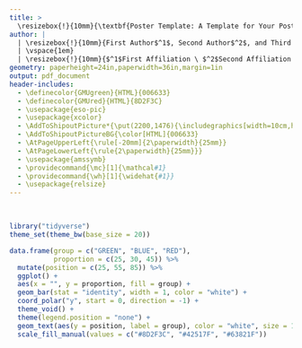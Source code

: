 ```yaml
---
title: >
  \resizebox{!}{10mm}{\textbf{Poster Template: A Template for Your Poster}}
author: |
  | \resizebox{!}{10mm}{First Author$^1$, Second Author$^2$, and Third Author$^3$} 
  | \vspace{1em}
  | \resizebox{!}{10mm}{$^1$First Affiliation \ $^2$Second Affiliation \ $^3$Third Affiliation}
geometry: paperheight=24in,paperwidth=36in,margin=1in
output: pdf_document
header-includes:
  - \definecolor{GMUgreen}{HTML}{006633}
  - \definecolor{GMUred}{HTML}{8D2F3C}
  - \usepackage{eso-pic} 
  - \usepackage{xcolor}
  - \AddToShipoutPicture*{\put(2200,1476){\includegraphics[width=10cm,height=10cm]{Mason.png}}}
  - \AddToShipoutPictureBG{\color[HTML]{006633}
  - \AtPageUpperLeft{\rule[-20mm]{2\paperwidth}{25mm}}
  - \AtPageLowerLeft{\rule{2\paperwidth}{25mm}}}
  - \usepackage{amssymb}
  - \providecommand{\mc}[1]{\mathcal#1}
  - \providecommand{\wh}[1]{\widehat{#1}}
  - \usepackage{relsize}
---
```

\pagenumbering{gobble}
\hspace{-10 in} \textcolor{GMUgreen}{\rule{2\paperwidth}{1pt}}
\vspace{1cm}

```{=latex}
\newenvironment{cols}[1][]{}{}

\newenvironment{col}[1]{\begin{minipage}{#1}\ignorespaces}{%
\end{minipage}
\ifhmode\unskip\fi
\aftergroup\useignorespacesandallpars}

\def\useignorespacesandallpars#1\ignorespaces\fi{%
#1\fi\ignorespacesandallpars}

\makeatletter
\def\ignorespacesandallpars{%
  \@ifnextchar\par
    {\expandafter\ignorespacesandallpars\@gobble}%
    {}%
}
\makeatother
```


:::::: {.cols data-latex=""}

::: {.col data-latex="{0.46\textwidth}"}

\centering

\resizebox{!}{10mm}{\textbf{I would start at the beginning}}

\vspace{2em}

\begin{flushleft} 
\Huge In this first section I would write what I did and why it is important. I would write simply so that anyone can understand it. You can save the technical details for the next section. Consider using \textcolor{GMUred}{color} and/or \textbf{boldface} for emphasis. For example:

\vspace{1 em}

We prove a \textcolor{GMUred}{\textbf{really}} important theorem. The theorem is important because:
\end{flushleft}

\Huge
  \begin{enumerate}
    \setlength\itemsep{.5em}
    \setlength\itemindent{1cm}
    \item Our theorem \textcolor{GMUred}{\textbf{generalizes}} other theorems.
    \item Our theorem has a lot of really cool symbols.
    \item Our theorem takes up \textcolor{GMUred}{\textbf{many}} pages.
    \item Our theorem has many lemmas and corollaries.
  \end{enumerate}

\vspace{4em}

\resizebox{!}{10mm}{\textbf{Then provide one or two technical details}}

\vspace{1em}

\begin{flushleft} 
\Huge \textbf{Sketch of Main Theorem}

\vspace{1em}

Let $X$ denote the set of all possible bagel toppings, and let $\Sigma$ denote a $\sigma$-algebra over $X$. Consider the LaBagel measure $\mu$. We prove that if an everything bagel has LaBagel measure 1, then a raisin bagel must have LaBagel measure 0.

\end{flushleft}

\Huge
  \begin{itemize}
    \setlength\itemsep{1em}
    \item \textcolor{GMUred}{\textbf{Step One}} — Let $E$ denote the set of all toppings on an everything bagel. $E$ = \{caraway seeds, garlic flakes, onion flakes, poppy seeds, sesame seeds, salt\}. Denote a raisin bagel by the singleton \{raisins\}.
    \item \textcolor{GMUred}{\textbf{Step Two}} — By definition, \{raisins\} $\notin E$. Therefore, \{raisins\} $\in X \setminus E$. 
    \item \textcolor{GMUred}{\textbf{Step Three}} — Since $\mu$ is a measure, it satisfies countable additivity. In particular, $\mu(E) = 1 \Rightarrow \mu(X \setminus E) = 0$. But $\{raisins\} \in X \setminus E$. It follows that $\mu(\{raisins\}) = 0$.
  \end{itemize}

\vspace{4em}    

\resizebox{!}{10mm}{\textbf{End with some final thoughts}}

\vspace{1em}

\begin{flushleft} 
I would keep the conclusion simple. No additional technical details. For example:
\end{flushleft} 

\Huge
  \begin{itemize}
    \setlength\itemsep{.5em}
      \item Our theorem helps scientists use \textcolor{GMUred}{\textbf{big data}} and \textcolor{GMUred}{\textbf{deep learning}} to advance the \textcolor{GMUred}{\textbf{social good}}.
     \item Our theorem has several limitations. For example, it has \textcolor{GMUred}{\textbf{too few}} assumptions. It solves the problem \textcolor{GMUred}{\textbf{too well}}. \textcolor{GMUred}{\textbf{Too many}} people will benefit. 
     \item In future work, we will extend our theorem to solve previously unsolvable problems in other fields. 
  \end{itemize}
  
\vspace{4.3em}

:::

::: {.col data-latex="{0.08\textwidth}"}
\ 
<!-- EMPTY SPACE BETWEEN COLUMNS -->
:::

::: {.col data-latex="{0.46\textwidth}"}

\centering

\resizebox{!}{10mm}{\textbf{Here is a picture that summarizes the main idea}}

\vspace{2em}

\begin{flushleft} 
\Huge I would use one of the palettes provided by Mason's Office of University Branding https://ocm.gmu.edu/mason-brand/visual-identity-and-style/color.
\end{flushleft}

\vspace{7em}

```r
library("tidyverse")
theme_set(theme_bw(base_size = 20))

data.frame(group = c("GREEN", "BLUE", "RED"),
           proportion = c(25, 30, 45)) %>% 
  mutate(position = c(25, 55, 85)) %>%
  ggplot() +
  aes(x = "", y = proportion, fill = group) +
  geom_bar(stat = "identity", width = 1, color = "white") +
  coord_polar("y", start = 0, direction = -1) +
  theme_void() + 
  theme(legend.position = "none") +
  geom_text(aes(y = position, label = group), color = "white", size = 10) +
  scale_fill_manual(values = c("#8D2F3C", "#42517F", "#63821F"))
```

\vspace{9.1em}

\resizebox{!}{10mm}{\textbf{Select References}}
\vspace{2em}
\begin{enumerate}
\setlength\itemsep{2em}
\Huge
\item Author’s Last Name, First Name. Title of Book. Edition, Publisher, Year of publication. Retrieved Month, Day, Year, from website.com
\item Author’s Last Name, First Name. Title of Book. Edition, Publisher, Year of publication. Retrieved Month, Day, Year, from website.com
\item Author’s Last Name, First Name. Title of Book. Edition, Publisher, Year of publication. Retrieved Month, Day, Year, from website.com
\end{enumerate}

\vspace{8em}

:::

::::::
